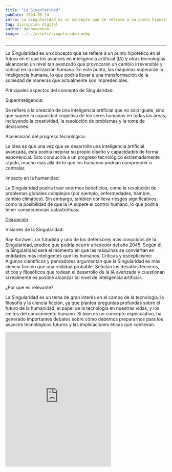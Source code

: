 ```yaml
---
title: "La Singularidad"
pubDate: 2024-08-24
intro: La Singularidad es un concepto que se refiere a un punto hipotético en el futuro en el que los...
tag: disrupción digital
author: dannyveneno
image: ../../assets/singularidad.webp
---
```



---

La Singularidad es un concepto que se refiere a un punto hipotético en el futuro en el que los avances en inteligencia artificial (IA) y otras tecnologías alcanzarán un nivel tan avanzado que provocarán un cambio irreversible y radical en la civilización humana. En este punto, las máquinas superarán la inteligencia humana, lo que podría llevar a una transformación de la sociedad de maneras que actualmente son impredecibles.

Principales aspectos del concepto de Singularidad:

Superinteligencia:

Se refiere a la creación de una inteligencia artificial que no solo iguale, sino que supere la capacidad cognitiva de los seres humanos en todas las áreas, incluyendo la creatividad, la resolución de problemas y la toma de decisiones.

Aceleración del progreso tecnológico:

La idea es que una vez que se desarrolle una inteligencia artificial avanzada, esta podría mejorar su propio diseño y capacidades de forma exponencial. Esto conduciría a un progreso tecnológico extremadamente rápido, mucho más allá de lo que los humanos podrían comprender o controlar.

Impacto en la humanidad:

La Singularidad podría traer enormes beneficios, como la resolución de problemas globales complejos (por ejemplo, enfermedades, hambre, cambio climático). Sin embargo, también conlleva riesgos significativos, como la posibilidad de que la IA supere el control humano, lo que podría tener consecuencias catastróficas.

[Disrupción](https://res.cloudinary.com/dj0dedvu0/image/upload/v1724557894/rew5_sgef9d.jpg)

Visiones de la Singularidad:

Ray Kurzweil, un futurista y uno de los defensores más conocidos de la Singularidad, predice que podría ocurrir alrededor del año 2045. Según él, la Singularidad será el momento en que las máquinas se conviertan en entidades más inteligentes que los humanos.
Críticas y escepticismo: Algunos científicos y pensadores argumentan que la Singularidad es más ciencia ficción que una realidad probable. Señalan los desafíos técnicos, éticos y filosóficos que rodean el desarrollo de la IA avanzada y cuestionan si realmente es posible alcanzar tal nivel de inteligencia artificial.

¿Por qué es relevante?

La Singularidad es un tema de gran interés en el campo de la tecnología, la filosofía y la ciencia ficción, ya que plantea preguntas profundas sobre el futuro de la humanidad, el papel de la tecnología en nuestras vidas, y los límites del conocimiento humano. Si bien es un concepto especulativo, ha generado importantes debates sobre cómo debemos prepararnos para los avances tecnológicos futuros y las implicaciones éticas que conllevan.

<iframe
  width='330'
  height='422'
  src='https://www.youtube.com/embed/2aTtJGdyTMw'
  title='disruptio'
  frameborder='0'
  allow='accelerometer; autoplay; clipboard-write; encrypted-media; gyroscope; picture-in-picture; web-share'
  referrerpolicy='strict-origin-when-cross-origin'
  allowfullscreen
></iframe>
